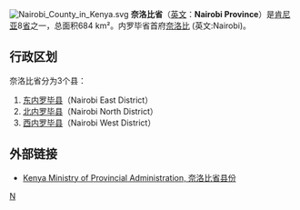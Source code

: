 [[File:Nairobi_County_in_Kenya.svg|right]]
'''奈洛比省'''（[[英文|英文]]：'''Nairobi Province'''）是[[肯尼亚|肯尼亚]]8[[省|省]]之一，总面积684 km²。内罗毕省首府[[奈洛比|奈洛比]] (英文:Nairobi)。

==行政区划==
奈洛比省分为3个县：
#[[东内罗毕县|东内罗毕县]]（Nairobi East District）
#[[北内罗毕县|北内罗毕县]]（Nairobi North District）
#[[西内罗毕县|西内罗毕县]]（Nairobi West District）

==外部链接==
*{{en}} [https://web.archive.org/web/20090307055027/http://www.provincialadministration.go.ke/detail.php?op=8004 Kenya Ministry of Provincial Administration, 奈洛比省县份]

{{coord|display=title}}
{{肯尼亚省份}}
{{Kenya-geo-stub}}
[[Category:肯尼亚行政区划|N]]